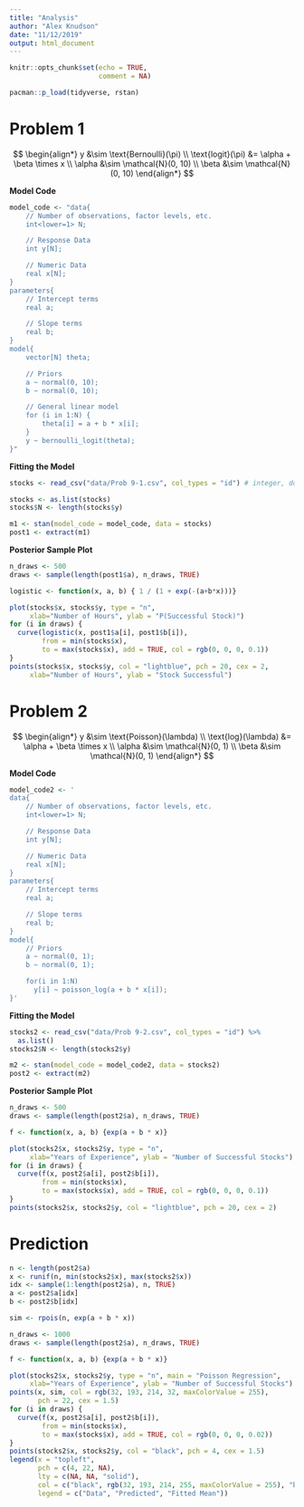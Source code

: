 ```yaml
---
title: "Analysis"
author: "Alex Knudson"
date: "11/12/2019"
output: html_document
---
```


```r
knitr::opts_chunk$set(echo = TRUE,
                      comment = NA)

pacman::p_load(tidyverse, rstan)
```


# Problem 1

$$
\begin{align*}
y &\sim \text{Bernoulli}(\pi) \\
\text{logit}(\pi) &= \alpha + \beta \times x \\
\alpha &\sim \mathcal{N}(0, 10) \\
\beta &\sim \mathcal{N}(0, 10)
\end{align*}
$$

**Model Code**

```r
model_code <- "data{
    // Number of observations, factor levels, etc.
    int<lower=1> N;

    // Response Data
    int y[N];

    // Numeric Data
    real x[N];
}
parameters{
    // Intercept terms
    real a;

    // Slope terms
    real b;
}
model{
    vector[N] theta;

    // Priors
    a ~ normal(0, 10);
    b ~ normal(0, 10);

    // General linear model
    for (i in 1:N) {
        theta[i] = a + b * x[i];
    }
    y ~ bernoulli_logit(theta);
}"
```

**Fitting the Model**

```r
stocks <- read_csv("data/Prob 9-1.csv", col_types = "id") # integer, double

stocks <- as.list(stocks)
stocks$N <- length(stocks$y)

m1 <- stan(model_code = model_code, data = stocks)
post1 <- extract(m1)
```

**Posterior Sample Plot**

```r
n_draws <- 500
draws <- sample(length(post1$a), n_draws, TRUE)

logistic <- function(x, a, b) { 1 / (1 + exp(-(a+b*x)))}

plot(stocks$x, stocks$y, type = "n",
     xlab="Number of Hours", ylab = "P(Successful Stock)")
for (i in draws) {
  curve(logistic(x, post1$a[i], post1$b[i]), 
        from = min(stocks$x),
        to = max(stocks$x), add = TRUE, col = rgb(0, 0, 0, 0.1))
}
points(stocks$x, stocks$y, col = "lightblue", pch = 20, cex = 2,
     xlab="Number of Hours", ylab = "Stock Successful")
```


# Problem 2

$$
\begin{align*}
y &\sim \text{Poisson}(\lambda) \\
\text{log}(\lambda) &= \alpha + \beta \times x \\
\alpha &\sim \mathcal{N}(0, 1) \\
\beta &\sim \mathcal{N}(0, 1)
\end{align*}
$$

**Model Code**

```r
model_code2 <- '
data{
    // Number of observations, factor levels, etc.
    int<lower=1> N;

    // Response Data
    int y[N];

    // Numeric Data
    real x[N];
}
parameters{
    // Intercept terms
    real a;

    // Slope terms
    real b;
}
model{
    // Priors
    a ~ normal(0, 1);
    b ~ normal(0, 1);

    for(i in 1:N)
      y[i] ~ poisson_log(a + b * x[i]);
}'
```

**Fitting the Model**

```r
stocks2 <- read_csv("data/Prob 9-2.csv", col_types = "id") %>%
  as.list()
stocks2$N <- length(stocks2$y)

m2 <- stan(model_code = model_code2, data = stocks2)
post2 <- extract(m2)
```

**Posterior Sample Plot**

```r
n_draws <- 500
draws <- sample(length(post2$a), n_draws, TRUE)

f <- function(x, a, b) {exp(a + b * x)}

plot(stocks2$x, stocks2$y, type = "n",
     xlab="Years of Experience", ylab = "Number of Successful Stocks")
for (i in draws) {
  curve(f(x, post2$a[i], post2$b[i]), 
        from = min(stocks$x),
        to = max(stocks$x), add = TRUE, col = rgb(0, 0, 0, 0.1))
}
points(stocks2$x, stocks2$y, col = "lightblue", pch = 20, cex = 2)
```


# Prediction

```r
n <- length(post2$a)
x <- runif(n, min(stocks2$x), max(stocks2$x))
idx <- sample(1:length(post2$a), n, TRUE)
a <- post2$a[idx]
b <- post2$b[idx]

sim <- rpois(n, exp(a + b * x))

n_draws <- 1000
draws <- sample(length(post2$a), n_draws, TRUE)

f <- function(x, a, b) {exp(a + b * x)}
```


```r
plot(stocks2$x, stocks2$y, type = "n", main = "Poisson Regression",
     xlab="Years of Experience", ylab = "Number of Successful Stocks")
points(x, sim, col = rgb(32, 193, 214, 32, maxColorValue = 255), 
       pch = 22, cex = 1.5)
for (i in draws) {
  curve(f(x, post2$a[i], post2$b[i]), 
        from = min(stocks$x),
        to = max(stocks$x), add = TRUE, col = rgb(0, 0, 0, 0.02))
}
points(stocks2$x, stocks2$y, col = "black", pch = 4, cex = 1.5)
legend(x = "topleft", 
       pch = c(4, 22, NA),
       lty = c(NA, NA, "solid"),
       col = c("black", rgb(32, 193, 214, 255, maxColorValue = 255), "black"),
       legend = c("Data", "Predicted", "Fitted Mean"))
```

